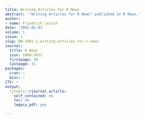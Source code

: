 ```yaml
---
title: Writing Articles for R News
abstract: '"Writing Articles for R News" published in R News.'
author:
- name: Friedrich Leisch
date: '2001-01-01'
volume: 1
issue: 1
slug: RN-2001-1-writing-articles-for-r-news
journal:
  title: R News
  issn: 1609-3631
  firstpage: 30
  lastpage: 31
packages:
  cran: ~
  bioc: ~
CTV: ~
output:
  rjtools::rjournal_article:
    self_contained: no
    toc: no
    legacy_pdf: yes

---
```

